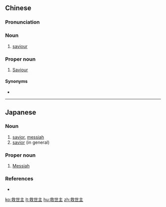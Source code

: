 ==Chinese==
{{zh-forms|type=21}}

===Pronunciation===
{{zh-pron
|m=jiùshìzhǔ
|c=gau3 sai3 zyu2
|mn=kiù-sè-chú
|cat=n,propn
}}

===Noun===
{{zh-noun}}

# [[saviour]]

===Proper noun===
{{zh-proper noun}}

# {{lb|zh|Christianity}} [[Saviour]]

====Synonyms====
* {{zh-l|救主}}

----

==Japanese==
{{ja-kanjitab|きゅう|せい|しゅ|yomi=on}}

===Noun===
{{ja-noun|きゅうせいしゅ}}

# [[savior]], [[messiah]]
# [[savior]] (in general)

===Proper noun===
{{ja-pos|きゅうせいしゅ|proper}}

# {{lb|ja|Christianity|sort=きゅうせいしゅ}} [[Messiah]]

===References===
* {{R:Kojien}}

[[ko:救世主]]
[[lt:救世主]]
[[hu:救世主]]
[[zh:救世主]]